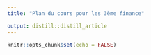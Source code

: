 ```yaml
---
title: "Plan du cours pour les 3ème finance"

output: distill::distill_article
---
```


```r
knitr::opts_chunk$set(echo = FALSE)
```
